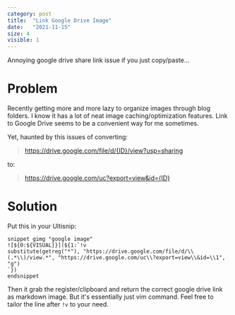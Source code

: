 ```yaml
---
category: post
title:  "Link Google Drive Image"
date:   "2021-11-15"
size: 4
visible: 1
---
```


Annoying google drive share link issue if you just copy/paste...

# Problem

Recently getting more and more lazy to organize images through blog folders. I know it has a lot of neat image caching/optimization features. Link to Google Drive seems to be a convenient way for me sometimes.

Yet, haunted by this issues of converting:
> https://drive.google.com/file/d/{ID}/view?usp=sharing

to:

> https://drive.google.com/uc?export=view&id={ID}

# Solution
Put this in your Ultisnip:
```
snippet gimg "google image"
![${0:${VISUAL}}](${1:`!v
substitute(getreg("*"), "https://drive.google.com/file/d/\\(.*\\)/view.*", "https://drive.google.com/uc\\?export=view\\&id=\\1", "g")
`})
endsnippet
```

Then it grab the register/clipboard and return the correct google drive link as markdown image. But it's essentially just vim command. Feel free to tailor the line after `!v` to your need. 
